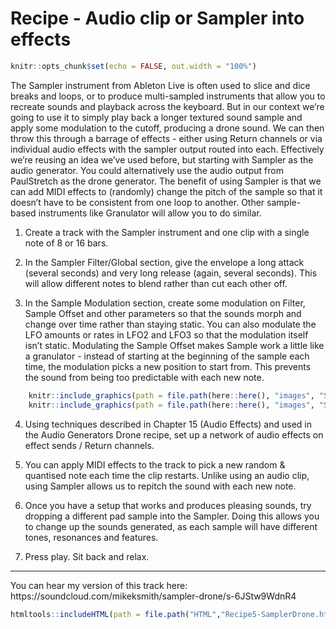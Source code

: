 # Recipe - Audio clip or Sampler into effects

```r
knitr::opts_chunk$set(echo = FALSE, out.width = "100%")
```

The Sampler instrument from Ableton Live is often used to slice and dice breaks and loops, or to produce multi-sampled instruments that allow you to recreate sounds and playback across the keyboard. But in our context we're going to use it to simply play back a longer textured sound sample and apply some modulation to the cutoff, producing a drone sound. We can then throw this through a barrage of effects - either using Return channels or via individual audio effects with the sampler output routed into each. Effectively we're reusing an idea we've used before, but starting with Sampler as the audio generator. You could alternatively use the audio output from PaulStretch as the drone generator. The benefit of using Sampler is that we can add MIDI effects to (randomly) change the pitch of the sample so that it doesn't have to be consistent from one loop to another. Other sample-based instruments like Granulator will allow you to do similar.

1. Create a track with the Sampler instrument and one clip with a single note of 8 or 16 bars.

2. In the Sampler Filter/Global section, give the envelope a long attack (several seconds) and very long release (again, several seconds). This will allow different notes to blend rather than cut each other off.

3. In the Sample Modulation section, create some modulation on Filter, Sample Offset and other parameters so that the sounds morph and change over time rather than staying static. You can also modulate the LFO amounts or rates in LFO2 and LFO3 so that the modulation itself isn't static. Modulating the Sample Offset makes Sample work a little like a granulator - instead of starting at the beginning of the sample each time, the modulation picks a new position to start from. This prevents the sound from being too predictable with each new note. 

```r
    knitr::include_graphics(path = file.path(here::here(), "images", "Sampler_Drone_Global.png"))
    knitr::include_graphics(path = file.path(here::here(), "images", "Sampler_Drone_Modulation.png"))
```

4. Using techniques described in Chapter 15 (Audio Effects) and used in the Audio Generators Drone recipe, set up a network of audio effects on effect sends / Return channels.

5. You can apply MIDI effects to the track to pick a new random & quantised note each time the clip restarts. Unlike using an audio clip, using Sampler allows us to repitch the sound with each new note.

6. Once you have a setup that works and produces pleasing sounds, try dropping a different pad sample into the Sampler. Doing this allows you to change up the sounds generated, as each sample will have different tones, resonances and features.

7.  Press play. Sit back and relax.

------------------------------------------------------------------------

You can hear my version of this track here: https://soundcloud.com/mikeksmith/sampler-drone/s-6JStw9WdnR4

```r
htmltools::includeHTML(path = file.path("HTML","Recipe5-SamplerDrone.html"))
```
